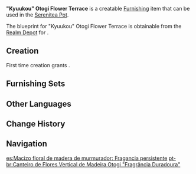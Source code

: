 {{Furnishing Infobox
|id             = 374110
|image          = Item Kyuukou Otogi Flower Terrace.png
|category       = Outdoor Furnishing
|subcategory    = Fence
|quality        = 3
|adeptal_energy = 60
|description    = Three layers of flower beds that are placed vertically and diagonally. The type and density of flowers planted in each layer, the way the root system is pruned, the thickness of the soil used, the degree of compactness and moisture are all strictly regulated.<br />Only craftsmen who have been practicing ikebana for many years can accurately control these details, so that the flowers in the flower bed can maintain their color and fragrance for a long time.
|blueprint      = Realm Depot
|load           = 65
|reduced_load   = 65
}}
'''"Kyuukou" Otogi Flower Terrace''' is a creatable [[Furnishing]] item that can be used in the [[Serenitea Pot]].

The blueprint for "Kyuukou" Otogi Flower Terrace is obtainable from the [[Realm Depot]] for {{Item|Realm Currency|24|x=160}}.

==Creation==
First time creation grants {{Item|Trust|24|x=60}}.
{{Recipe
|type = Creation
|time = 14h
|Otogi Wood = 8
|sort = Otogi Wood
}}

==Furnishing Sets==
{{Craft Usage}}

==Other Languages==
{{Other Languages
|en      = "Kyuukou" Otogi Flower Terrace
|zhs     = 御伽木纵置「久香」花坛
|zhs_rm  = Yùjiā Mù Zòng Zhì "Jiǔ Xiāng" Huātán
|zht     = 御伽木縱置「久香」花壇
|zht_rm  = Yùjiā Mù Zòng Zhì "Jiǔ Xiāng" Huātán
|zh_tl   = 
|ja      = 御伽の縦置き「久香」花壇
|ja_rm   = Otogi no Tateoki "Kyuukou" Kadan{{Assumed}}
|ja_tl   = Otogi "Kyuukou" Flower Stand
|ko      = 오토기나무 「오랜 향기」 화단
|ko_tl   = Otogi Tree "Old Scent" Bed
|es      = Macizo floral de madera de murmurador: Fragancia persistente
|es_tl   = Wisperer's Wooden Flower-Bed: Persistent Fragance
|fr      = Jardinière «&nbsp;Kyuukou&nbsp;» en bois de dulcinier
|fr_tl   = "Kyuukou" {{Lexicon|Otogi|fr}} Wood Planter
|ru      = Цветочная терраса из отоги «Кюуко»
|ru_tl   = Otogi Flower Terrace "Kyuukou"
|th      = กระถางดอกไม้แนวตั้ง "Kyuukou" ไม้ Otogi
|th_rm   = Krathang Dokmai Naeo Tang "Kyuukou" Mai Otogi
|th_tl   = Vertical Flower Pot "Kyuukou" Out of Otogi-Wood
|vi      = Bồn Hoa Otogi "Kyuukou"
|vi_tl   = Otogi Flower Tub "Kyuukou"
|de      = Blumenbeet „Kyuukou“ aus Otogi-Holz
|de_tl   = Flower Bed "Kyuukou" out of Otogi Wood
|id      = Taman Bunga "Kyuukou" dari Otogi
|id_tl   = Flower Garden "Kyuukou" from Otogi
|pt      = Canteiro de Flores Vertical de Madeira Otogi "Fragrância Duradoura"
|pt_tl   = 
|tr      = "Kyuukou" Otogi Çiçek Terası
|tr_tl   = "Kyuukou" Otogi Flower Terrace
|it      = Terrazza di fiori Kyuukou in legno Otogi
|it_tl   = Kyuukou Flower Terrace in Otogi Wood
}}

==Change History==
{{Change History|2.2}}

==Navigation==
{{Furnishing Navbox|exterior}}

[[es:Macizo floral de madera de murmurador: Fragancia persistente]]
[[pt-br:Canteiro de Flores Vertical de Madeira Otogi "Fragrância Duradoura"]]